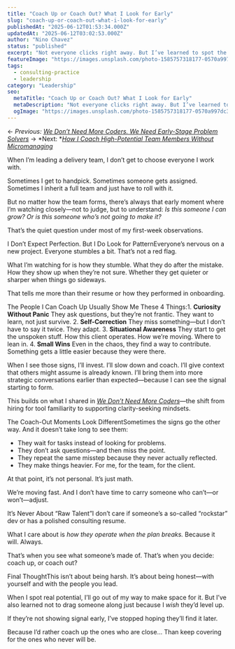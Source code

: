 ```yaml
---
title: "Coach Up or Coach Out? What I Look for Early"
slug: "coach-up-or-coach-out-what-i-look-for-early"
publishedAt: "2025-06-12T01:53:34.000Z"
updatedAt: "2025-06-12T03:02:53.000Z"
author: "Nino Chavez"
status: "published"
excerpt: "Not everyone clicks right away. But I’ve learned to spot the difference between someone who just needs support—and someone who’s not built for the work we do."
featureImage: "https://images.unsplash.com/photo-1585757318177-0570a997dc3a?crop=entropy&cs=tinysrgb&fit=max&fm=jpg&ixid=M3wxMTc3M3wwfDF8c2VhcmNofDF8fGNvYWNofGVufDB8fHx8MTc0OTY5MzE5NXww&ixlib=rb-4.1.0&q=80&w=2000"
tags:
  - consulting-practice
  - leadership
category: "Leadership"
seo:
  metaTitle: "Coach Up or Coach Out? What I Look for Early"
  metaDescription: "Not everyone clicks right away. But I’ve learned to spot the difference between someone who just needs support—and someone who’s not built for the work we do."
  ogImage: "https://images.unsplash.com/photo-1585757318177-0570a997dc3a?crop=entropy&cs=tinysrgb&fit=max&fm=jpg&ixid=M3wxMTc3M3wwfDF8c2VhcmNofDF8fGNvYWNofGVufDB8fHx8MTc0OTY5MzE5NXww&ixlib=rb-4.1.0&q=80&w=2000"
---
```

← *Previous:* [*We Don’t Need More Coders. We Need Early-Stage Problem Solvers*](/we-dont-need-more-coders-we-need-early-stage-problem-solvers/)
→ *Next: *[*How I Coach High-Potential Team Members Without Micromanaging*](/coaching-without-coddling-how-i-support-high-potential-people-without-micromanaging/)

When I’m leading a delivery team, I don’t get to choose everyone I work with.

Sometimes I get to handpick.
Sometimes someone gets assigned.
Sometimes I inherit a full team and just have to roll with it.

But no matter how the team forms, there’s always that early moment where I’m watching closely—not to judge, but to understand:
*Is this someone I can grow? Or is this someone who’s not going to make it?*

That’s the quiet question under most of my first-week observations.

I Don’t Expect Perfection. But I Do Look for PatternEveryone’s nervous on a new project. Everyone stumbles a bit. That’s not a red flag.

What I’m watching for is how they stumble.
What they do after the mistake.
How they show up when they’re not sure.
Whether they get quieter or sharper when things go sideways.

That tells me more than their resume or how they performed in onboarding.

The People I Can Coach Up Usually Show Me These 4 Things:1. **Curiosity Without Panic**
They ask questions, but they’re not frantic. They want to learn, not just survive.
2. **Self-Correction**
They miss something—but I don’t have to say it twice. They adapt.
3. **Situational Awareness**
They start to get the unspoken stuff. How this client operates. How we’re moving. Where to lean in.
4. **Small Wins**
Even in the chaos, they find a way to contribute. Something gets a little easier because they were there.

When I see those signs, I’ll invest. I’ll slow down and coach. I’ll give context that others might assume is already known. I’ll bring them into more strategic conversations earlier than expected—because I can see the signal starting to form.

This builds on what I shared in [*We Don’t Need More Coders*](#)—the shift from hiring for tool familiarity to supporting clarity-seeking mindsets.

The Coach-Out Moments Look DifferentSometimes the signs go the other way. And it doesn’t take long to see them:

- They wait for tasks instead of looking for problems.
- They don’t ask questions—and then miss the point.
- They repeat the same misstep because they never actually reflected.
- They make things heavier. For me, for the team, for the client.

At that point, it’s not personal.
It’s just math.

We’re moving fast.
And I don’t have time to carry someone who can’t—or won’t—adjust.

It’s Never About “Raw Talent”I don’t care if someone’s a so-called “rockstar” dev or has a polished consulting resume.

What I care about is *how they operate when the plan breaks.*
Because it will. Always.

That’s when you see what someone’s made of.
That’s when you decide: coach up, or coach out?

Final ThoughtThis isn’t about being harsh.
It’s about being honest—with yourself and with the people you lead.

When I spot real potential, I’ll go out of my way to make space for it.
But I’ve also learned not to drag someone along just because I *wish* they’d level up.

If they’re not showing signal early, I’ve stopped hoping they’ll find it later.

Because I’d rather coach up the ones who are close…
Than keep covering for the ones who never will be.
